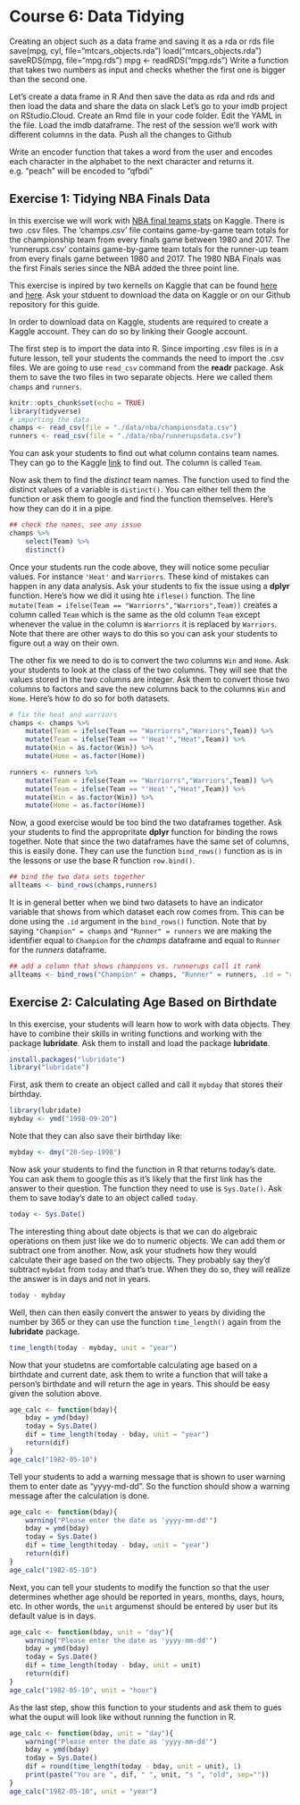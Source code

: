 # Course 6: Data Tidying {-#tidying}

Creating an object such as a data frame and saving it as a rda or rds file
save(mpg, cyl, file="mtcars_objects.rda")
load("mtcars_objects.rda")
saveRDS(mpg, file="mpg.rds")
 mpg <- readRDS("mpg.rds")
Write a function that takes two numbers as input and checks whether the first one is bigger than the second one.

Let’s create a data frame in R
And then save the data as rda and rds and then load the data and share the data on slack
Let’s go to your imdb project on RStudio.Cloud. Create an Rmd file in your code folder.
Edit the YAML in the file. 
Load the imdb dataframe. The rest of the session we’ll work with different columns in the data.
Push all the changes to Github

Write an encoder function that takes a word from the user and encodes each character in the alphabet to the next character and returns it. e.g. "peach" will be encoded to "qfbdi"




## Exercise 1: Tidying NBA Finals Data {-}

In this exercise we will work with [NBA final teams stats](https://www.kaggle.com/daverosenman/nba-finals-team-stats) on Kaggle. There is two .csv files. The 'champs.csv' file contains game-by-game team totals for the championship team from every finals game between 1980 and 2017. The 'runnerups.csv' contains game-by-game team totals for the runner-up team from every finals game between 1980 and 2017. The 1980 NBA Finals was the first Finals series since the NBA added the three point line.

This exercise is inpired by two kernells on Kaggle that can be found [here](https://www.kaggle.com/carterallen/nba-championship-data) and [here](https://www.kaggle.com/daverosenman/nba-finals-three-point-stats-1980-2017). Ask your stduent to download the data on Kaggle or on our Github repository for this guide. 

<div class = "note">
In order to download data on Kaggle, students are required to create a Kaggle account. They can do so by linking their Google account. 
</div>


The first step is to import the data into R. Since importing .csv files is in a future lesson, tell your students the commands the need to import the .csv files. We are going to use `read_csv` command from the **readr** package. Ask them to save the two files in two separate objects. Here we called them `champs` and `runners`. 


```r
knitr::opts_chunk$set(echo = TRUE)
library(tidyverse)
# importing the data
champs <- read_csv(file = "./data/nba/championsdata.csv")
runners <- read_csv(file = "./data/nba/runnerupsdata.csv")
```

You can ask your students to find out what column contains team names. They can go to the Kaggle [link](https://www.kaggle.com/daverosenman/nba-finals-team-stats) to find out. The column is called `Team`.

Now ask them to find the *distinct* team names. The function used to find the distinct values of a variable is `distinct()`. You can either tell them the function or ask them to google and find the function themselves. Here's how they can do it in a pipe.

```r
## check the names, see any issue
champs %>% 
    select(Team) %>%
    distinct()
```

Once your students run the code above, they will notice some peculiar values. For instance `'Heat'` and `Warriorrs`. These kind of mistakes can happen in any data analysis. Ask your students to fix the issue using a **dplyr** function. Here's how we did it using hte `iflese()` function. The line `mutate(Team = ifelse(Team == "Warriorrs","Warriors",Team))` creates a column called `Team` which is the same as the old column `Team` except whenever the value in the column is `Warriorrs` it is replaced by `Warriors`. Note that there are other ways to do this so you can ask your students to figure out a way on their own.

The other fix we need to do is to convert the two columns `Win` and `Home`. Ask your students to look at the class of the two columns. They will see that the values stored in the two columns are integer. Ask them to convert those two columns to factors and save the new columns back to the columns `Win` and `Home`. Here's how to do so for both datasets.


```r
# fix the heat and warriors
champs <- champs %>%
    mutate(Team = ifelse(Team == "Warriorrs","Warriors",Team)) %>%
    mutate(Team = ifelse(Team == "'Heat'","Heat",Team)) %>%
    mutate(Win = as.factor(Win)) %>%
    mutate(Home = as.factor(Home))

runners <- runners %>%
    mutate(Team = ifelse(Team == "Warriorrs","Warriors",Team)) %>%
    mutate(Team = ifelse(Team == "'Heat'","Heat",Team)) %>%
    mutate(Win = as.factor(Win)) %>%
    mutate(Home = as.factor(Home))
```

Now, a good exercise would be too bind the two dataframes together. Ask your students to find the appropritate **dplyr** function for binding the rows together. Note that since the two dataframes have the same set of columns, this is easily done. They can use the function `bind_rows()` function as is in the lessons or use the base R function `row.bind()`. 


```r
## bind the two data sets together
allteams <- bind_rows(champs,runners)
```

It is in general better when we bind two datasets to have an indicator variable that shows from which dataset each row comes from. This can be done using the `.id` argument in the `bind_rows()` function. Note that by saying `"Champion" = champs` and `"Runner" = runners` we are making the identifier equal to `Champion` for the *champs* dataframe and equal to `Runner` for the *runners* dataframe. 

```r
## add a column that shows champions vs. runnerups call it rank
allteams <- bind_rows("Champion" = champs, "Runner" = runners, .id = "rank")
```



## Exercise 2: Calculating Age Based on Birthdate {-}

In this exercise, your students will learn how to work with data objects. They have to combine their skills in writing functions and working with the package **lubridate**. Ask them to install and load the package **lubridate**.

```r
install.packages("lubridate")
library("lubridate")
```

First, ask them to create an object called and call it `mybday` that stores their birthday.

```r
library(lubridate)
mybday <- ymd("1998-09-20")
```

Note that they can also save their birthday like:

```r
mybday <- dmy("20-Sep-1998")
```

Now ask your students to find the function in R that returns today's date. You can ask them to google this as it's likely that the first link has the answer to their question. The function they need to use is `Sys.Date()`. Ask them to save today's date to an object called `today`.

```r
today <- Sys.Date()
```

The interesting thing about date objects is that we can do algebraic operations on them just like we do to numeric objects. We can add them or subtract one from another. Now, ask your studnets how they would calculate their age based on the two objects. They probably say they'd subtract `mybdat` from `today` and that's true. When they do so, they will realize the answer is in days and not in years. 

```r
today - mybday
```

Well, then can then easily convert the answer to years by dividing the number by 365 or they can use the function `time_length()` again from the **lubridate** package.

```r
time_length(today - mybday, unit = "year")
```

Now that your studetns are comfortable calculating age based on a birthdate and current date, ask them to write a function that will take a person's birthdate and will return the age in years. This should be easy given the solution above.

```r
age_calc <- function(bday){
    bday = ymd(bday)
    today = Sys.Date()
    dif = time_length(today - bday, unit = "year")
    return(dif)
}
age_calc("1982-05-10")
```

Tell your students to add a warning message that is shown to user warning them to enter date as "yyyy-md-dd". So the function should show a warning message after the calculation is done.

```r
age_calc <- function(bday){
    warning("Please enter the date as 'yyyy-mm-dd'")
    bday = ymd(bday)
    today = Sys.Date()
    dif = time_length(today - bday, unit = "year")
    return(dif)
}
age_calc("1982-05-10")
```

Next, you can tell your students to modify the function so that the user determines whether age should be reported in years, months, days, hours, etc. In other words, the `unit` argumenst should be entered by user but its default value is in days.

```r
age_calc <- function(bday, unit = "day"){
    warning("Please enter the date as 'yyyy-mm-dd'")
    bday = ymd(bday)
    today = Sys.Date()
    dif = time_length(today - bday, unit = unit)
    return(dif)
}
age_calc("1982-05-10", unit = "hour")
```


As the last step, show this function to your students and ask them to gues what the ouput will look like without running the function in R. 

```r
age_calc <- function(bday, unit = "day"){
    warning("Please enter the date as 'yyyy-mm-dd'")
    bday = ymd(bday)
    today = Sys.Date()
    dif = round(time_length(today - bday, unit = unit), 1)
    print(paste("You are ", dif, " ", unit, "s ", "old", sep=""))
}
age_calc("1982-05-10", unit = "year")
```





